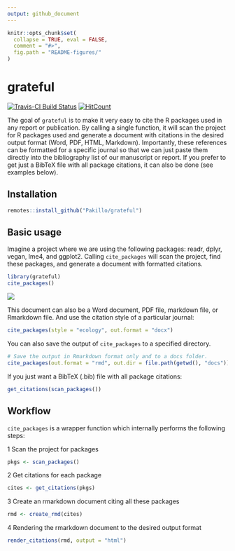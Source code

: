 ```yaml
---
output: github_document
---
```


<!-- README.md is generated from README.Rmd. Please edit that file -->


```r
knitr::opts_chunk$set(
  collapse = TRUE, eval = FALSE, 
  comment = "#>",
  fig.path = "README-figures/"
)
```

# grateful

[![Travis-CI Build Status](https://travis-ci.org/Pakillo/grateful.svg?branch=master)](https://travis-ci.org/Pakillo/grateful)
[![HitCount](http://hits.dwyl.com/Pakillo/grateful.svg)](http://hits.dwyl.com/Pakillo/grateful)

The goal of `grateful` is to make it very easy to cite the R packages used in any report or publication. By calling a single function, it will scan the project for R packages used and generate a document with citations in the desired output format (Word, PDF, HTML, Markdown). Importantly, these references can be formatted for a specific journal so that we can just paste them directly into the bibliography list of our manuscript or report. If you prefer to get just a BibTeX file with all package citations, it can also be done (see examples below).


## Installation

```r
remotes::install_github("Pakillo/grateful")
```


## Basic usage

Imagine a project where we are using the following packages: readr, dplyr, vegan, lme4, and ggplot2. Calling `cite_packages` will scan the project, find these packages, and generate a document with formatted citations.


```r
library(grateful)
cite_packages()
```

![](example-output.PNG)

This document can also be a Word document, PDF file, markdown file, or Rmarkdown file. And use the citation style of a particular journal:

```r
cite_packages(style = "ecology", out.format = "docx")
```

You can also save the output of `cite_packages` to a specified directory.

```r
# Save the output in Rmarkdown format only and to a docs folder.
cite_packages(out.format = "rmd", out.dir = file.path(getwd(), "docs"))
```

If you just want a BibTeX (.bib) file with all package citations:

```r
get_citations(scan_packages())
```


## Workflow

`cite_packages` is a wrapper function which internally performs the following steps:

1 Scan the project for packages

```r
pkgs <- scan_packages()
```

2 Get citations for each package

```r
cites <- get_citations(pkgs)
```

3 Create an rmarkdown document citing all these packages

```r
rmd <- create_rmd(cites)
```

4 Rendering the rmarkdown document to the desired output format

```r
render_citations(rmd, output = "html")
```
